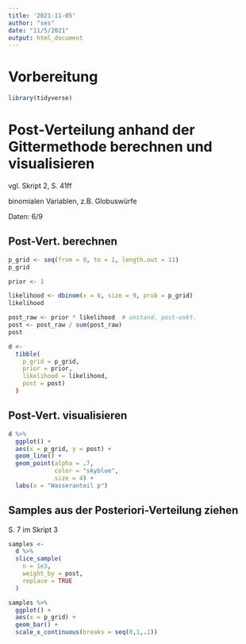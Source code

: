```yaml
---
title: '2021-11-05'
author: "ses"
date: "11/5/2021"
output: html_document
---
```



# Vorbereitung

```r
library(tidyverse)
```


# Post-Verteilung anhand der Gittermethode berechnen und visualisieren

vgl. Skript 2, S. 41ff

binomialen Variablen, z.B. Globuswürfe

Daten: 6/9

## Post-Vert. berechnen

```r
p_grid <- seq(from = 0, to = 1, length.out = 11)
p_grid

prior <- 1

likelihood <- dbinom(x = 6, size = 9, prob = p_grid)
likelihood

post_raw <- prior * likelihood  # unstand. post-wskt.
post <- post_raw / sum(post_raw)
post
```

```r
d <-
  tibble(
    p_grid = p_grid,
    prior = prior,
    likelihood = likelihood,
    post = post)
  )
```


## Post-Vert. visualisieren

```r
d %>% 
  ggplot() +
  aes(x = p_grid, y = post) +
  geom_line() +
  geom_point(alpha = .7,
             color = "skyblue",
             size = 4) +
  labs(x = "Wasseranteil p")
```

## Samples aus der Posteriori-Verteilung ziehen

S. 7 im Skript 3

```r
samples <- 
  d %>% 
  slice_sample(
    n = 1e3,
    weight_by = post,
    replace = TRUE
  )
```

```r
samples %>% 
  ggplot() +
  aes(x = p_grid) +
  geom_bar() +
  scale_x_continuous(breaks = seq(0,1,.1))
```



